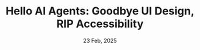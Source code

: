 ---
title: "Hello AI Agents: Goodbye UI Design, RIP Accessibility"
date: "23 Feb, 2025"
isDisplayDate: false
targetType: "_blank"
externalUrl: "https://jakobnielsenphd.substack.com/p/ai-agents"
description: "Autonomous agents will transform user experience by automating interactions, making traditional UI design obsolete, as users stop visiting websites in favor of solely interacting through their agent."
---